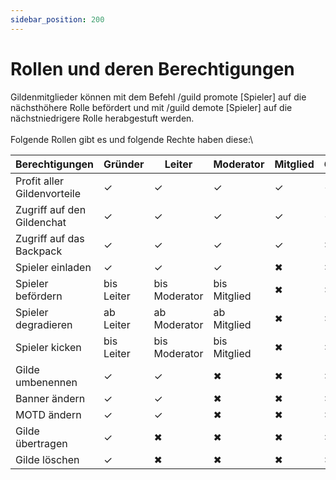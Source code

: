 ```yaml
---
sidebar_position: 200
---
```



# Rollen und deren Berechtigungen

Gildenmitglieder können mit dem Befehl /guild promote [Spieler] auf die nächsthöhere Rolle befördert und mit /guild demote [Spieler] auf die nächstniedrigere Rolle herabgestuft werden.\
\
Folgende Rollen gibt es und folgende Rechte haben diese:\

| Berechtigungen           | Gründer         | Leiter           | Moderator        | Mitglied         | Gast            |
|--------------------------|-----------------|------------------|------------------|------------------|-----------------|
| Profit aller Gildenvorteile | ✓              | ✓               | ✓               | ✓               | ✓              |
| Zugriff auf den Gildenchat | ✓              | ✓               | ✓               | ✓               | ✓               |
| Zugriff auf das Backpack  | ✓              | ✓               | ✓               | ✓               | ✖              |
| Spieler einladen          | ✓              | ✓               | ✓               | ✖               | ✖              |
| Spieler befördern         | bis Leiter      | bis Moderator    | bis Mitglied     | ✖               | ✖              |
| Spieler degradieren       | ab Leiter       | ab Moderator     | ab Mitglied      | ✖               | ✖              |
| Spieler kicken            | bis Leiter      | bis Moderator    | bis Mitglied     | ✖               | ✖              |
| Gilde umbenennen          | ✓             | ✓               | ✖               | ✖               | ✖              |
| Banner ändern             | ✓              | ✓               | ✖               | ✖               | ✖              |
| MOTD ändern               | ✓              | ✓               | ✖               | ✖               | ✖              |
| Gilde übertragen          | ✓              | ✖               | ✖               | ✖               | ✖              |
| Gilde löschen             | ✓              | ✖               | ✖               | ✖               | ✖              |

